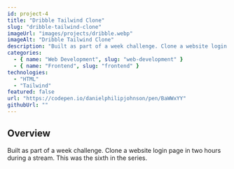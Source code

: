 ```yaml
---
id: project-4
title: "Dribble Tailwind Clone"
slug: "dribble-tailwind-clone"
imageUrl: "images/projects/dribble.webp"
imageAlt: "Dribble Tailwind Clone"
description: "Built as part of a week challenge. Clone a website login page in two hours during a stream. This was the sixth in the series."
categories:
  - { name: "Web Development", slug: "web-development" }
  - { name: "Frontend", slug: "frontend" }
technologies:
  - "HTML"
  - "Tailwind"
featured: false
url: "https://codepen.io/danielphilipjohnson/pen/BaWWxYY"
githubUrl: ""
---
```


## Overview

Built as part of a week challenge. Clone a website login page in two hours during a stream. This was the sixth in the series.  